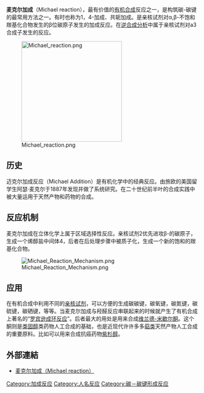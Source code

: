 {{Multiple issues|unreferenced=2022-5-18|update=2022-5-18}}

'''麦克尔加成'''（Michael reaction），最有价值的[[有机合成|有机合成]]反应之一，是构筑碳-碳键的最常用方法之一。有时也称为1，4-加成、共轭加成。是亲核试剂对α,β-不饱和羰基化合物发生的β位碳原子发生的加成反应。在[[逆合成分析|逆合成分析]]中属于亲核试剂对a3合成子发生的反应。

[[File:Michael_reaction.png|264px]]

== 历史 ==
迈克尔加成反应（Michael Addition）是有机化学中的经典反应。由旅欧的美国留学生阿瑟·麦克尔于1887年发现并做了系统研究。在二十世纪前半叶的合成实践中被大量运用于天然产物和药物的合成。

== 反应机制 ==
麦克尔加成在立体化学上属于区域选择性反应。亲核试剂2优先进攻β-的碳原子，生成一个烯醇盐中间体4，后者在后处理步骤中被质子化，生成一个新的饱和的羰基化合物。

[[File:Michael_Reaction_Mechanism.png|center]]

== 应用 ==
在有机合成中利用不同的[[亲核试剂|亲核试剂]]，可以方便的生成碳碳键，碳氧键，碳氮键，碳硫键，碳硒键，等等。当麦克尔加成与羟醛反应串联起来的时候就产生了有机合成上著名的“[[罗宾逊成环反应|罗宾逊成环反应]]”。后者最大的用处是用来合成[[维兰德-米歇尔酮|维兰德-米歇尔酮]]。这个酮则是[[类固醇|类固醇]]类药物人工合成的基础，也是近现代许许多多[[萜类|萜类]]天然产物人工合成的重要原料。比如可以用来合成抗癌药物[[紫杉醇|紫杉醇]]。

== 外部連結 ==

* [http://www.chem-station.com/cn/?p=491 麦克尔加成（Michael reaction）]

{{Authority control}}
[[Category:加成反应|Category:加成反应]]
[[Category:人名反应|Category:人名反应]]
[[Category:碳－碳键形成反应|Category:碳－碳键形成反应]]